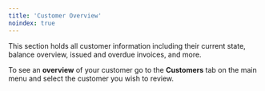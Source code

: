 ```yaml
---
title: 'Customer Overview'
noindex: true
---
```

This section holds all customer information including their current state, balance overview, issued and overdue invoices, and more.

To see an **overview** of your customer go to the **Customers** tab on the main menu and select the customer you wish to review.